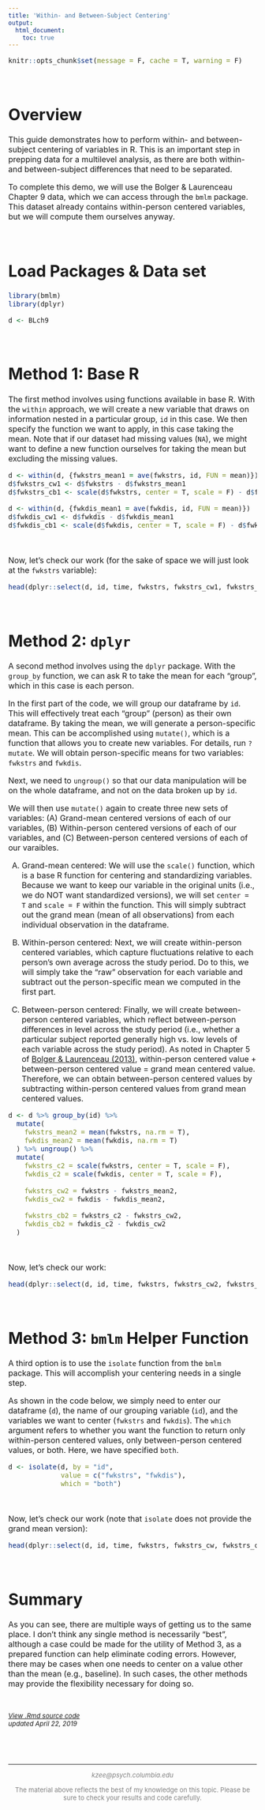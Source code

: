 ```yaml
---
title: 'Within- and Between-Subject Centering'
output: 
  html_document:
    toc: true
---
```



<font size="3">

```r
knitr::opts_chunk$set(message = F, cache = T, warning = F)  
```
<br>

# Overview
This guide demonstrates how to perform within- and between-subject centering of variables in R. This is an important step in prepping data for a multilevel analysis, as there are both within- and between-subject differences that need to be separated. 

To complete this demo, we will use the Bolger & Laurenceau Chapter 9 data, which we can access through the `bmlm` package. This dataset already contains within-person centered variables, but we will compute them ourselves anyway. 

<br>

# Load Packages & Data set
```r
library(bmlm)
library(dplyr)
```

```r
d <- BLch9
```

<br>

# Method 1: Base R
The first method involves using functions available in base R. With the `within` approach, we will create a new variable that draws on information nested in a particular group, `id` in this case. We then specify the function we want to apply, in this case taking the mean. Note that if our dataset had missing values (`NA`), we might want to define a new function ourselves for taking the mean but excluding the missing values. 

```r
d <- within(d, {fwkstrs_mean1 = ave(fwkstrs, id, FUN = mean)})
d$fwkstrs_cw1 <- d$fwkstrs - d$fwkstrs_mean1
d$fwkstrs_cb1 <- scale(d$fwkstrs, center = T, scale = F) - d$fwkstrs_cw1

d <- within(d, {fwkdis_mean1 = ave(fwkdis, id, FUN = mean)})
d$fwkdis_cw1 <- d$fwkdis - d$fwkdis_mean1
d$fwkdis_cb1 <- scale(d$fwkdis, center = T, scale = F) - d$fwkdis_cw1

```

<br>

Now, let's check our work (for the sake of space we will just look at the `fwkstrs` variable):

```r
head(dplyr::select(d, id, time, fwkstrs, fwkstrs_cw1, fwkstrs_cb1)) 
```

<br>

# Method 2: `dplyr`
A second method involves using the `dplyr` package. With the `group_by` function, we can ask R to take the mean for each "group", which in this case is each person. 

In the first part of the code, we will group our dataframe by `id`. This will effectively treat each "group" (person) as their own dataframe. By taking the mean, we will generate a person-specific mean. This can be accomplished using `mutate()`, which is a function that allows you to create new variables. For details, run `?mutate`. We will obtain person-specific means for two variables: `fwkstrs` and `fwkdis`.

Next, we need to `ungroup()` so that our data manipulation will be on the whole dataframe, and not on the data broken up by `id`. 

We will then use `mutate()` again to create three new sets of variables: (A) Grand-mean centered versions of each of our variables, (B) Within-person centered versions of each of our variables, and (C) Between-person centered versions of each of our varaibles. 

(A) Grand-mean centered: We will use the `scale()` function, which is a base R function for centering and standardizing variables. Because we want to keep our variable in the original units (i.e., we do NOT want standardized versions), we will set `center = T` and `scale = F` within the function. This will simply subtract out the grand mean (mean of all observations) from each individual observation in the dataframe. 

(B) Within-person centered: Next, we will create within-person centered variables, which capture fluctuations relative to each person's own average across the study period. Do to this, we will simply take the "raw" observation for each variable and subtract out the person-specific mean we computed in the first part. 

(C) Between-person centered: Finally, we will create between-person centered variables, which reflect between-person differences in level across the study period (i.e., whether a particular subject reported generally high vs. low levels of each variable across the study period). As noted in Chapter 5 of [Bolger & Laurenceau (2013)](), within-person centered value + between-person centered value = grand mean centered value. Therefore, we can obtain between-person centered values by subtracting within-person centered values from grand mean centered values. 

```r
d <- d %>% group_by(id) %>% 
  mutate(
    fwkstrs_mean2 = mean(fwkstrs, na.rm = T),
    fwkdis_mean2 = mean(fwkdis, na.rm = T)
  ) %>% ungroup() %>% 
  mutate(
    fwkstrs_c2 = scale(fwkstrs, center = T, scale = F),
    fwkdis_c2 = scale(fwkdis, center = T, scale = F),
    
    fwkstrs_cw2 = fwkstrs - fwkstrs_mean2,
    fwkdis_cw2 = fwkdis - fwkdis_mean2,

    fwkstrs_cb2 = fwkstrs_c2 - fwkstrs_cw2,
    fwkdis_cb2 = fwkdis_c2 - fwkdis_cw2
  )
```

<br>

Now, let's check our work:

```r
head(dplyr::select(d, id, time, fwkstrs, fwkstrs_cw2, fwkstrs_cb2))
```

<br>

# Method 3: `bmlm` Helper Function
A third option is to use the `isolate` function from the `bmlm` package. This will accomplish your centering needs in a single step. 

As shown in the code below, we simply need to enter our dataframe (`d`), the name of our grouping variable (`id`), and the variables we want to center (`fwkstrs` and `fwkdis`). The `which` argument refers to whether you want the function to return only within-person centered values, only between-person centered values, or both. Here, we have specified `both`.

```r
d <- isolate(d, by = "id",
             value = c("fwkstrs", "fwkdis"),
             which = "both")
```

<br>

Now, let's check our work (note that `isolate` does not provide the grand mean version):

```r
head(dplyr::select(d, id, time, fwkstrs, fwkstrs_cw, fwkstrs_cb)) 
```

<br>

# Summary
As you can see, there are multiple ways of getting us to the same place. I don't think any single method is necessarily "best", although a case could be made for the utility of Method 3, as a prepared function can help eliminate coding errors. However, there may be cases when one needs to center on a value other than the mean (e.g., baseline). In such cases, the other methods may provide the flexibility necessary for doing so. 

</font> 

<br>

<font size="2"> 
*[View .Rmd source code](/Users/zeekatherine/Desktop/WorkSchool/kzee.github.io/Centering_Demo.Rmd){target="_blank"}*
</font> 
<br>
<font size="2"> 
*updated April 22, 2019*
</font> 

<br>

<font size="2"> 

&nbsp;
<hr />
<!--  <p> Copyright &copy; 2019 Katherine S. Zee. All rights reserved. </p>   -->
<p style="text-align: center;"><span style="color: #808080;"><em>kzee@psych.columbia.edu</em></span></p>
</font> 

<!-- Add icon library -->
<link rel="stylesheet" href="https://cdnjs.cloudflare.com/ajax/libs/font-awesome/4.7.0/css/font-awesome.min.css">

<link rel="stylesheet" href="https://use.fontawesome.com/releases/v5.8.1/css/all.css" integrity="sha384-50oBUHEmvpQ+1lW4y57PTFmhCaXp0ML5d60M1M7uH2+nqUivzIebhndOJK28anvf" crossorigin="anonymous">

<link rel="stylesheet" href="https://cdn.rawgit.com/jpswalsh/academicons/master/css/academicons.min.css">

<!-- Add font awesome icons -->
<p style="text-align: center;">
<a href="https://twitter.com/KatherineZee?lang=en/" target="_blank" class="fab fa-twitter"></a>
<a href="https://github.com/kzee/" target="_blank" class="fab fa-github"></a>
<a href="https://osf.io/g579q" target="_blank" class="ai ai-osf ai-1x"></a> 
<a href="https://www.researchgate.net/profile/Katherine_Zee" target="_blank" class="fab fa-researchgate"></a>
</p>

<font size="2"> 
<p style="text-align: center;"><span style="color: #808080;">The material above reflects the best of my knowledge on this topic. Please be sure to check your results and code carefully.</span></p>
</font> 
